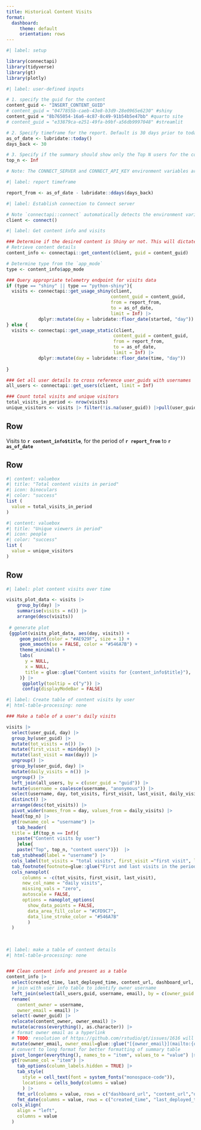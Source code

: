 ```yaml
---
title: Historical Content Visits
format:
  dashboard:
     theme: default
     orientation: rows
---
```


```r
#| label: setup

library(connectapi)
library(tidyverse)
library(gt)
library(plotly)
```


```r
#| label: user-defined inputs 

# 1. specify the guid for the content
content_guid <- "INSERT_CONTENT_GUID" 
# content_guid = "0477855b-caeb-43e8-b3d9-28e0965e6230" #shiny
content_guid = "8b765054-16a6-4c87-8c49-91b54b5e47bb" #quarto site
# content_guid = "e33879ca-e251-49fa-b9bf-a56db9997048" #streamlit

# 2. Specify timeframe for the report. Default is 30 days prior to today
as_of_date <- lubridate::today()
days_back <- 30

# 3. Specify if the summary should show only the Top N users for the content (e.g., `top_n = 10`). Default is `Inf` so that all users are shown.
top_n <- Inf

# Note: The CONNECT_SERVER and CONNECT_API_KEY environment variables are required for this report to pull visits data. Use environment variables for added security; do not hard-code your API key or other secrets.

```


```r
#| label: report timeframe

report_from <- as_of_date - lubridate::ddays(days_back)

```

```r
#| label: Establish connection to Connect server

# Note `connectapi::connect` automatically detects the environment variables CONNECT_SERVER and CONNECT_API_KEY. They do not need to be specified as arguments to this function, however, if these environment variables are not set, the code will fail
client <- connect()

```

```r
#| label: Get content info and visits

### Determine if the desired content is Shiny or not. This will dictate which telemetry endpoint to use
# Retrieve content details
content_info <- connectapi::get_content(client, guid = content_guid)

# Determine type from the `app_mode`
type <- content_info$app_mode

### Query appropriate telemetry endpoint for visits data
if (type == "shiny" || type == "python-shiny"){
  visits <- connectapi::get_usage_shiny(client, 
                                       content_guid = content_guid, 
                                       from = report_from, 
                                       to = as_of_date,
                                       limit = Inf) |>
            dplyr::mutate(day = lubridate::floor_date(started, "day"))
} else {
  visits <- connectapi::get_usage_static(client, 
                                        content_guid = content_guid, 
                                        from = report_from,
                                        to = as_of_date,
                                        limit = Inf) |>
            dplyr::mutate(day = lubridate::floor_date(time, "day"))
  
}

### Get all user details to cross reference user_guids with usernames
all_users <- connectapi::get_users(client, limit = Inf)

### Count total visits and unique visitors
total_visits_in_period <- nrow(visits)
unique_visitors <- visits |> filter(!is.na(user_guid)) |>pull(user_guid) |> unique() |> length()

```

## Row

Visits to **`r content_info$title`**, for the period of **`r report_from`** to **`r as_of_date`**


## Row 

```r
#| content: valuebox
#| title: "Total content visits in period"
#| icon: binoculars
#| color: "success"
list (
  value = total_visits_in_period
)
```

```r
#| content: valuebox
#| title: "Unique viewers in period"
#| icon: people
#| color: "success"
list (
  value = unique_visitors
)
```


## Row 

```r
#| label: plot content visits over time

visits_plot_data <- visits |>
    group_by(day) |> 
    summarise(visits = n()) |> 
    arrange(desc(visits)) 
  
 # generate plot
 {ggplot(visits_plot_data, aes(day, visits)) + 
     geom_point(color = "#AE929F", size = 1) +
     geom_smooth(se = FALSE, color = "#546A7B") +
     theme_minimal() +
     labs(
       y = NULL,
       x = NULL,
       title = glue::glue("Content visits for {content_info$title}"),
     )} |> 
      ggplotly(tooltip = c("y")) |> 
      config(displayModeBar = FALSE)

```


```r
#| label: Create table of content visits by user
#| html-table-processing: none

### Make a table of a user's daily visits

visits |> 
  select(user_guid, day) |> 
  group_by(user_guid) |> 
  mutate(tot_visits = n()) |> 
  mutate(first_visit = min(day)) |>
  mutate(last_visit = max(day)) |>
  ungroup() |> 
  group_by(user_guid, day) |> 
  mutate(daily_visits = n()) |> 
  ungroup() |> 
  left_join(all_users, by = c(user_guid = "guid")) |> 
  mutate(username = coalesce(username, "anonymous")) |> 
  select(username, day, tot_visits, first_visit, last_visit, daily_visits) |> 
  distinct() |> 
  arrange(desc(tot_visits)) |> 
  pivot_wider(names_from = day, values_from = daily_visits) |> 
  head(top_n) |> 
  gt(rowname_col = "username") |> 
    tab_header(
  title = if(top_n == Inf){
    paste("Content visits by user")
    }else{
    paste("Top", top_n, "content users")})  |> 
  tab_stubhead(label = "username") |>
  cols_label(tot_visits = "total visits", first_visit ="first visit", last_visit="last visit") |> 
  tab_footnote(footnote=glue::glue("First and last visits in the period {report_from} to {as_of_date}"), locations=cells_column_labels(columns=c("first_visit", last_visit)) ) |>
  cols_nanoplot(
      columns = -c(tot_visits, first_visit, last_visit),
      new_col_name = "daily visits",
      missing_vals = "zero",
      autoscale = FALSE,
      options = nanoplot_options(
        show_data_points = FALSE,
        data_area_fill_color = "#CFD9C7",
        data_line_stroke_color = "#546A7B"
        )
  ) 



```

##

```r
#| label: make a table of content details
#| html-table-processing: none


### Clean content info and present as a table
content_info |> 
  select(created_time, last_deployed_time, content_url, dashboard_url, owner_guid) |>
  # join with user info table to identify owner username
  left_join(select(all_users,guid, username, email), by = c(owner_guid = "guid")) |> 
  rename(
    content_owner = username,
    owner_email = email) |> 
  select(-owner_guid) |> 
  relocate(content_owner, owner_email) |> 
  mutate(across(everything(), as.character)) |>
  # format owner email as a hyperlink 
  # TODO: resolution of https://github.com/rstudio/gt/issues/1616 will make this unnecessary
  mutate(owner_email, owner_email=glue::glue("[{owner_email}](mailto:{owner_email})")) |> 
  # convert to long format for better formatting of summary table
  pivot_longer(everything(), names_to = "item", values_to = "value") |>
  gt(rowname_col = "item") |> 
    tab_options(column_labels.hidden = TRUE) |> 
    tab_style(
      style = cell_text(font = system_fonts("monospace-code")),
      locations = cells_body(columns = value)
      ) |> 
    fmt_url(columns = value, rows = c("dashboard_url", "content_url","owner_email")) |> 
    fmt_date(columns = value, rows = c("created_time", "last_deployed_time"), date_style = "iso") |> 
  cols_align(
    align = "left",
    columns = value
  )
  
```


